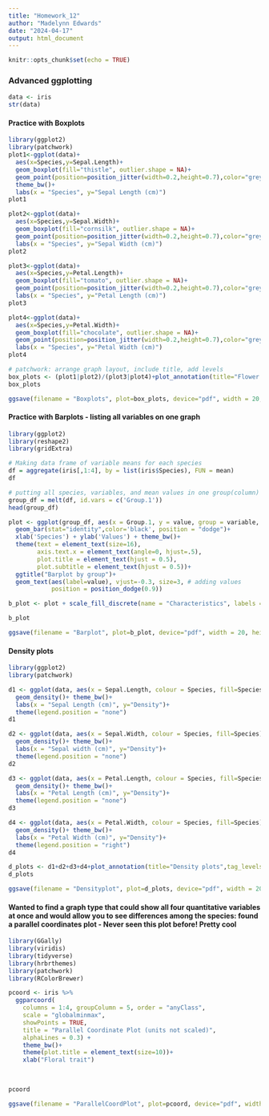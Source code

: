 ```yaml
---
title: "Homework_12"
author: "Madelynn Edwards"
date: "2024-04-17"
output: html_document
---
```


```r
knitr::opts_chunk$set(echo = TRUE)
```

### Advanced ggplotting
```r
data <- iris
str(data)
```

#### Practice with Boxplots
```r
library(ggplot2)
library(patchwork)
plot1<-ggplot(data)+
  aes(x=Species,y=Sepal.Length)+
  geom_boxplot(fill="thistle", outlier.shape = NA)+
  geom_point(position=position_jitter(width=0.2,height=0.7),color="grey60",size=2)+
  theme_bw()+
  labs(x = "Species", y="Sepal Length (cm)")
plot1

plot2<-ggplot(data)+
  aes(x=Species,y=Sepal.Width)+
  geom_boxplot(fill="cornsilk", outlier.shape = NA)+
  geom_point(position=position_jitter(width=0.2,height=0.7),color="grey60",size=2)+ theme_bw()+
  labs(x = "Species", y="Sepal Width (cm)")
plot2

plot3<-ggplot(data)+
  aes(x=Species,y=Petal.Length)+
  geom_boxplot(fill="tomato", outlier.shape = NA)+
  geom_point(position=position_jitter(width=0.2,height=0.7),color="grey60",size=2)+ theme_bw()+
  labs(x = "Species", y="Petal Length (cm)")
plot3

plot4<-ggplot(data)+
  aes(x=Species,y=Petal.Width)+
  geom_boxplot(fill="chocolate", outlier.shape = NA)+
  geom_point(position=position_jitter(width=0.2,height=0.7),color="grey60",size=2)+ theme_bw()+
  labs(x = "Species", y="Petal Width (cm)")
plot4

# patchwork: arrange graph layout, include title, add levels
box_plots <- (plot1|plot2)/(plot3|plot4)+plot_annotation(title="Flower morphology measurements",tag_levels = "A")
box_plots

ggsave(filename = "Boxplots", plot=box_plots, device="pdf", width = 20, height = 20,units="cm", dpi=300)
```

#### Practice with Barplots - listing all variables on one graph

```r
library(ggplot2)
library(reshape2)
library(gridExtra)

# Making data frame of variable means for each species
df = aggregate(iris[,1:4], by = list(iris$Species), FUN = mean)
df

# putting all species, variables, and mean values in one group(column) for each
group_df = melt(df, id.vars = c('Group.1'))
head(group_df)

plot <- ggplot(group_df, aes(x = Group.1, y = value, group = variable, fill = variable)) +
  geom_bar(stat="identity",color='black', position = "dodge")+
  xlab('Species') + ylab('Values') + theme_bw()+
  theme(text = element_text(size=16),
        axis.text.x = element_text(angle=0, hjust=.5),
        plot.title = element_text(hjust = 0.5),
        plot.subtitle = element_text(hjust = 0.5))+
  ggtitle("Barplot by group")+
  geom_text(aes(label=value), vjust=-0.3, size=3, # adding values
            position = position_dodge(0.9))

b_plot <- plot + scale_fill_discrete(name = "Characteristics", labels = c("Sepal Length", "Sepal Width", "Petal Length", "Petal Width"))

b_plot

ggsave(filename = "Barplot", plot=b_plot, device="pdf", width = 20, height = 20,units="cm", dpi=300)
```

#### Density plots

```r
library(ggplot2)
library(patchwork)

d1 <- ggplot(data, aes(x = Sepal.Length, colour = Species, fill=Species)) +
  geom_density()+ theme_bw()+
  labs(x = "Sepal Length (cm)", y="Density")+
  theme(legend.position = "none")
d1

d2 <- ggplot(data, aes(x = Sepal.Width, colour = Species, fill=Species)) +
  geom_density()+ theme_bw()+
  labs(x = "Sepal width (cm)", y="Density")+
  theme(legend.position = "none")
d2

d3 <- ggplot(data, aes(x = Petal.Length, colour = Species, fill=Species)) +
  geom_density()+ theme_bw()+
  labs(x = "Petal Length (cm)", y="Density")+
  theme(legend.position = "none")
d3

d4 <- ggplot(data, aes(x = Petal.Width, colour = Species, fill=Species)) +
  geom_density()+ theme_bw()+
  labs(x = "Petal Width (cm)", y="Density")+
  theme(legend.position = "right")
d4

d_plots <- d1+d2+d3+d4+plot_annotation(title="Density plots",tag_levels = "A")
d_plots

ggsave(filename = "Densityplot", plot=d_plots, device="pdf", width = 20, height = 20,units="cm", dpi=300)
```

#### Wanted to find a graph type that could show all four quantitative variables at once and would allow you to see differences among the species: found a **parallel coordinates plot** - Never seen this plot before! Pretty cool

```r
library(GGally)
library(viridis)
library(tidyverse)
library(hrbrthemes)
library(patchwork)
library(RColorBrewer)

pcoord <- iris %>% 
  ggparcoord(
    columns = 1:4, groupColumn = 5, order = "anyClass",
    scale = "globalminmax",
    showPoints = TRUE, 
    title = "Parallel Coordinate Plot (units not scaled)",
    alphaLines = 0.3) +
    theme_bw()+
    theme(plot.title = element_text(size=10))+
    xlab("Floral trait")
    
  

pcoord

ggsave(filename = "ParallelCoordPlot", plot=pcoord, device="pdf", width = 20, height = 20,units="cm", dpi=300)
```


